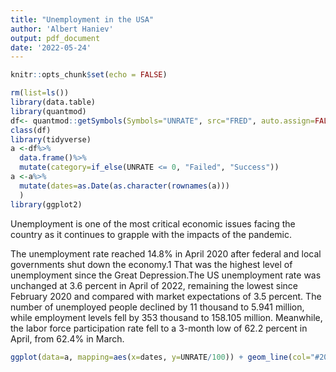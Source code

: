 ---
title: "Unemployment in the USA"
author: 'Albert Haniev'
output: pdf_document
date: '2022-05-24'
---

```{r setup, include=FALSE}
knitr::opts_chunk$set(echo = FALSE)
```

```{r, echo=FALSE,include =FALSE}
rm(list=ls())
library(data.table)
library(quantmod)
df<- quantmod::getSymbols(Symbols="UNRATE", src="FRED", auto.assign=FALSE)
class(df)
library(tidyverse)
a <-df%>%
  data.frame()%>%
  mutate(category=if_else(UNRATE <= 0, "Failed", "Success"))
a <-a%>%
  mutate(dates=as.Date(as.character(rownames(a)))
  )
library(ggplot2)
```
Unemployment is one of the most critical economic issues facing the country as it continues to grapple with the impacts of the pandemic.

The unemployment rate reached 14.8% in April 2020 after federal and local governments shut down the economy.1 That was the highest level of unemployment since the Great Depression.The US unemployment rate was unchanged at 3.6 percent in April of 2022, remaining the lowest since February 2020 and compared with market expectations of 3.5 percent.
The number of unemployed people declined by 11 thousand to 5.941 million, while employment levels fell by 353 thousand to 158.105 million. Meanwhile, the labor force participation rate fell to a 3-month low of 62.2 percent in April, from 62.4% in March.


```{r, echo=FALSE,fig=TRUE}
ggplot(data=a, mapping=aes(x=dates, y=UNRATE/100)) + geom_line(col="#203354")+ggtitle("Unemployment in the USA", 
                                                                                    subtitle="Source:FRED.com")+ theme_bw() + scale_y_continuous(labels=scales::percent_format())+ ylab(label="Unemployment rate (%)") + xlab("Dates")
```



